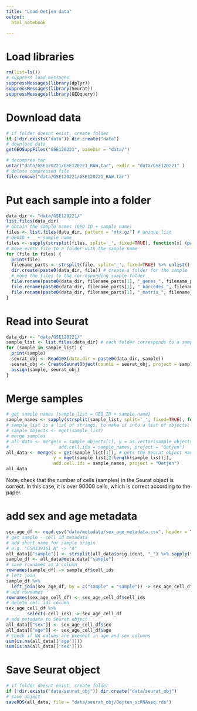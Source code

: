 ---
title: "Load Oetjen data"
output:
  html_notebook

---
# Load libraries

```{r}
rm(list=ls())
# suppress load messages
suppressMessages(library(dplyr))
suppressMessages(library(Seurat))
suppressMessages(library(GEOquery))
```

# Download data

```{r download data}
# if folder doesnt exist, create folder
if (!dir.exists("data")) dir.create("data")
# download data
getGEOSuppFiles("GSE120221", baseDir = "data/")
```
```{r decompress tar}
# decompres tar
untar("data/GSE120221/GSE120221_RAW.tar", exdir = "data/GSE120221" )
# delete compressed file
file.remove("data/GSE120221/GSE120221_RAW.tar")
```

# Put each sample into a folder

```{r sample in folder}
data_dir <- "data/GSE120221/"
list.files(data_dir)
# obtain the sample names (GEO ID + sample name)
files <- list.files(data_dir, pattern = "mtx.gz") # unique list
# GEOID + _ + sample name
files <- sapply(strsplit(files, split='_', fixed=TRUE), function(x) (paste0(x[1], "_", strsplit(x[3], split='.mtx.gz'))))
# move every file to a folder with the sample name
for (file in files) {
  print(file)
  filename_parts <- strsplit(file, split='_', fixed=TRUE) %>% unlist() # split GEOID and sample name
  dir.create(paste0(data_dir, file)) # create a folder for the sample
  # move the files to the corresponding sample folder
  file.rename(paste0(data_dir, filename_parts[1], "_genes_", filename_parts[2], ".tsv.gz"), paste0(data_dir, file, "/features.tsv.gz")) # rename genes file to features file. This is what Seurat expects. Related to CellRanger v2 vs v3 output.
  file.rename(paste0(data_dir, filename_parts[1], "_barcodes_", filename_parts[2], ".tsv.gz"), paste0(data_dir, file, "/barcodes.tsv.gz"))
  file.rename(paste0(data_dir, filename_parts[1], "_matrix_", filename_parts[2], ".mtx.gz"), paste0(data_dir, file, "/matrix.mtx.gz"))
}
```



# Read into Seurat
```{r read into seurat}
data_dir <- "data/GSE120221/"
sample_list <- list.files(data_dir) # each folder corresponds to a sample
for (sample in sample_list) {
  print(sample)
  seurat_obj <- Read10X(data.dir = paste0(data_dir, sample))
  seurat_obj <- CreateSeuratObject(counts = seurat_obj, project = sample)
  assign(sample, seurat_obj)
}
```


# Merge samples
```{r merge samples}
# get sample names (sample_list = GEO ID + sample name)
sample_names <- sapply(strsplit(sample_list, split='_', fixed=TRUE), function(x) x[2])
# sample_list is a list of strings, to make it into a list of objects:
# sample_objects <- mget(sample_list)
# merge samples
# all_data <- merge(x = sample_objects[1], y = as.vector(sample_objects[2:length(sample_objects)]),
#                   add.cell.ids = sample_names, project = "Oetjen")
all_data <- merge(x = get(sample_list[1]), # gets the Seurat object named sample_list[1]
                  y = mget(sample_list[2:length(sample_list)]),
                  add.cell.ids = sample_names, project = "Oetjen")
all_data
```

Note, check that the number of cells (samples) in the Seurat object is correct.
In this case, it is over 90000 cells, which is correct according to the paper.

# add sex and age metadata
```{r sex and age metadata}
sex_age_df <- read.csv("data/metadata/sex_age_metadata.csv", header = TRUE, sep = ",")
# get sample - cell id metadata
# add short name for sample origin
# e.g. "GSM339161_A" -> "A"
all_data[["sample"]] <- strsplit(all_data$orig.ident, "_") %>% sapply(function(x) x[2])
sample_df <- all_data@meta.data["sample"]
# save rownames as a column
rownames(sample_df) -> sample_df$cell_ids
# left join
sample_df %>%
  left_join(sex_age_df, by = c("sample" = "sample")) -> sex_age_cell_df
# add rownames
rownames(sex_age_cell_df) <- sex_age_cell_df$cell_ids
# delete cell_ids column
sex_age_cell_df %>%
        select(-cell_ids) -> sex_age_cell_df
# add metadata to Seurat object
all_data[["sex"]] <- sex_age_cell_df$sex
all_data[["age"]] <- sex_age_cell_df$age
# check if NA values are present in age and sex columns
sum(is.na(all_data[['age']]))
sum(is.na(all_data[['sex']]))
```


# Save Seurat object
```{r save seurat object}
# if folder doesnt exist, create folder
if (!dir.exists("data/seurat_obj")) dir.create("data/seurat_obj")
# save object
saveRDS(all_data, file = "data/seurat_obj/Oejten_scRNAseq.rds")
```